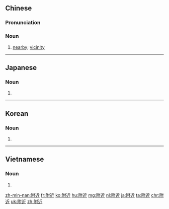 ==Chinese==
{{zh-forms}}

===Pronunciation===
{{zh-pron
|m=fùjìn,tl=y
|c=fu6 gan6
|h=pfs=fu-khiun
|mn=qz:hù-kǔn/tp,xm:hū-kūn/kh,zz:hū-kīn/twvk:hù-kīn/twvt:hù-kūn
|ma=y
|cat=n
}}

===Noun===
{{zh-noun}}

# [[nearby]]; [[vicinity]]

{{zh-cat|Beginning}}

----

==Japanese==
{{ja-kanjitab|ふ|きん|yomi=on}}

===Noun===
{{ja-noun|ふきん}}

# {{alternative form of|付近||vicinity|lang=ja}}

----

==Korean==
{{ko-hanjatab}}

===Noun===
{{ko-noun|hj|hangeul=부근}}

# {{hanja form of|부근|[[vicinity]]}}

----

==Vietnamese==
{{vi-hantutab}}

===Noun===
{{vi-hantu|pos=noun}}

# {{han tu form of|phụ cận|[[vicinity]]}}

[[zh-min-nan:附近]]
[[fr:附近]]
[[ko:附近]]
[[hu:附近]]
[[mg:附近]]
[[nl:附近]]
[[ja:附近]]
[[ta:附近]]
[[chr:附近]]
[[uk:附近]]
[[zh:附近]]